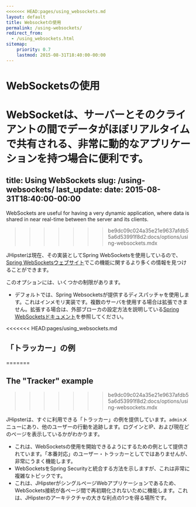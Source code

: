 ```yaml
---
<<<<<<< HEAD:pages/using_websockets.md
layout: default
title: Websocketの使用
permalink: /using-websockets/
redirect_from:
  - /using_websockets.html
sitemap:
    priority: 0.7
    lastmod: 2015-08-31T18:40:00-00:00
---
```


# <i class="fa fa-envelope"></i> WebSocketsの使用

WebSocketは、サーバーとそのクライアントの間でデータがほぼリアルタイムで共有される、非常に動的なアプリケーションを持つ場合に便利です。
=======
title: Using WebSockets
slug: /using-websockets/
last_update:
  date: 2015-08-31T18:40:00-00:00
---

WebSockets are useful for having a very dynamic application, where data is shared in near real-time between the server and its clients.
>>>>>>> be9dc09c024a35e21e9637afdb55a6d53991f8d2:docs/options/using-websockets.mdx

JHipsterは現在、その実装としてSpring WebSocketsを使用しているので、[Spring WebSocketsウェブサイト](http://docs.spring.io/spring/docs/current/spring-framework-reference/html/websocket.html)でこの機能に関するより多くの情報を見つけることができます。

このオプションには、いくつかの制限があります。

- デフォルトでは、Spring Websocketsが提供するディスパッチャを使用します。これはインメモリ実装です。複数のサーバを使用する場合は拡張できません。拡張する場合は、外部ブローカの設定方法を説明している[Spring WebSocketsドキュメント](http://docs.spring.io/spring/docs/current/spring-framework-reference/html/websocket.html)を参照してください。

<<<<<<< HEAD:pages/using_websockets.md
## 「トラッカー」の例
=======

## The "Tracker" example
>>>>>>> be9dc09c024a35e21e9637afdb55a6d53991f8d2:docs/options/using-websockets.mdx

JHipsterは、すぐに利用できる「トラッカー」の例を提供しています。`admin`メニューにあり、他のユーザーの行動を追跡します。ログインとIP、および現在どのページを表示しているかがわかります。

- これは、WebSocketsの使用を開始できるようにするための例として提供されています。「本番対応」のユーザー・トラッカーとしてではありませんが、非常にうまく機能します。
- WebSocketsをSpring Securityと統合する方法を示しますが、これは非常に複雑なトピックです。
- これは、JHipsterがシングルページWebアプリケーションであるため、WebSockets接続が各ページ間で再初期化されないために機能します。これは、JHipsterのアーキテクチャの大きな利点の1つを得る場所です。
